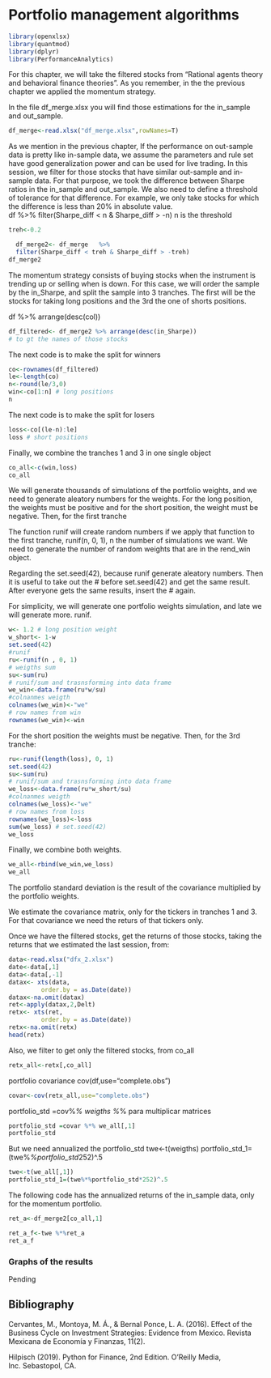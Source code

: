 # Portfolio management algorithms



```r
library(openxlsx)
library(quantmod)
library(dplyr)
library(PerformanceAnalytics)
```


For this chapter, we will take the filtered stocks from “Rational agents theory and behavioral finance theories”. As you remember, in the the previous chapter we applied the momentum strategy. 

In the file df_merge.xlsx you will find those estimations for the in_sample and out_sample. 

```r
df_merge<-read.xlsx("df_merge.xlsx",rowNames=T)

```


As we mention in the previous chapter, If the performance on out-sample data is pretty like in-sample data, we assume the parameters and rule set have good generalization power and can be used for live trading. In this session, we filter for those stocks that have similar out-sample and in-sample data. For that purpose, we took the difference between Sharpe ratios in the in_sample and out_sample. We also need to define a threshold of tolerance for that difference. For example, we only take stocks for which the difference is less than 20% in absolute value.  
df   %>%
  filter(Sharpe_diff < n & Sharpe_diff > -n)
n is the threshold

```r
treh<-0.2

  df_merge2<- df_merge   %>%
  filter(Sharpe_diff < treh & Sharpe_diff > -treh)
df_merge2
```



The momentum strategy consists of buying stocks when the instrument is trending up or selling when is down. For this case, we will order the sample by the in_Sharpe, and split the sample into 3 tranches. The first will be the stocks for taking long positions and the 3rd the one of shorts positions.    

df %>% arrange(desc(col))

```r
df_filtered<- df_merge2 %>% arrange(desc(in_Sharpe))
# to gt the names of those stocks
```
The next code is to make the split for winners

```r
co<-rownames(df_filtered)
le<-length(co)
n<-round(le/3,0)  
win<-co[1:n] # long positions
n
```


The next code is to make the split for losers
```r
loss<-co[(le-n):le]
loss # short positions
```

Finally, we combine the tranches 1 and 3 in one single object

```r
co_all<-c(win,loss)
co_all
```


We will generate thousands of simulations of the portfolio weights, and we need to generate aleatory numbers for the weights. For the long position, the weights must be positive and for the short position, the weight must be negative. Then, for the first tranche

The function runif will create random numbers if we apply that function to the first tranche, runif(n, 0, 1), n the number of simulations we want. We need to generate the number of random weights that are in the rend_win object.

Regarding the set.seed(42), because runif generate aleatory numbers. Then it is useful to take out the # before set.seed(42) and get the same result. After everyone gets the same results, insert the # again.

For simplicity, we will generate one portfolio weights simulation, and late we will generate more.
runif. 
```r
w<- 1.2 # long position weight
w_short<- 1-w 
set.seed(42)
#runif 
ru<-runif(n , 0, 1)
# weigths sum
su<-sum(ru)
# runif/sum and trasnsforming into data frame
we_win<-data.frame(ru*w/su)
#colnanmes weigth
colnames(we_win)<-"we"
# row names from win
rownames(we_win)<-win
```


For the short position the weights must be negative. Then, for the 3rd tranche:
```r
ru<-runif(length(loss), 0, 1)
set.seed(42)
su<-sum(ru)
# runif/sum and trasnsforming into data frame
we_loss<-data.frame(ru*w_short/su) 
#colnanmes weigth
colnames(we_loss)<-"we"
# row names from loss
rownames(we_loss)<-loss
sum(we_loss) # set.seed(42)
we_loss
```


Finally, we combine both weights.
```r
we_all<-rbind(we_win,we_loss)
we_all
```

The portfolio standard deviation is the result of the covariance multiplied by the portfolio weights. 

We estimate the covariance matrix, only for the tickers in tranches 1 and 3. For that covariance we need the returs of that tickers only.

Once we have the filtered stocks, get the returns of those stocks, taking the returns that we estimated the last session, from:

```r
data<-read.xlsx("dfx_2.xlsx")
date<-data[,1]
data<-data[,-1]
datax<- xts(data,
         order.by = as.Date(date))
datax<-na.omit(datax)
ret<-apply(datax,2,Delt)
retx<- xts(ret,
         order.by = as.Date(date))
retx<-na.omit(retx)
head(retx)
```

Also, we filter to get only the filtered stocks, from co_all

```r
retx_all<-retx[,co_all]

```

portfolio covariance
cov(df,use="complete.obs")
```r
covar<-cov(retx_all,use="complete.obs")
```

portfolio_std =cov%*% weigths
%*% para multiplicar matrices
```r
portfolio_std =covar %*% we_all[,1]
portfolio_std
```



But we need annualized the portfolio_std
twe<-t(weigths)
portfolio_std_1=(twe%*%portfolio_std*252)^.5
```r
twe<-t(we_all[,1])
portfolio_std_1=(twe%*%portfolio_std*252)^.5

```

The following code has the annualized returns of the in_sample data, only for the momentum portfolio.

```r
ret_a<-df_merge2[co_all,1]

ret_a_f<-twe %*%ret_a 
ret_a_f
```


### Graphs of the results

Pending

## Bibliography
Cervantes, M., Montoya, M. Á., & Bernal Ponce, L. A. (2016). Effect of the Business Cycle on Investment Strategies: Evidence from Mexico. Revista Mexicana de Economía y Finanzas, 11(2).

Hilpisch (2019). Python for Finance, 2nd Edition. O’Reilly Media, Inc. Sebastopol, CA.


